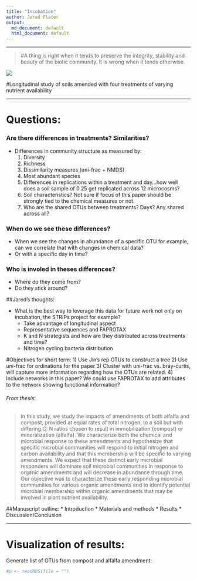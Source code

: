```yaml
---
title: "Incubation"
author: Jared Flater
output:
  md_document: default
  html_document: default
---
```

****
>#A thing is right when it tends to preserve the integrity, stability and beauty of the biotic community. It is wrong when it tends otherwise.

![](./images/giphy.gif)

#Longitudinal study of soils amended with four treatments of varying nutrient availability

****

# Questions:

### Are there differences in treatments? Similarities?
* Differences in community structure as measured by:
    1) Diversity
    2) Richness
    3) Dissimilarity measures (uni-frac + NMDS)
    4) Most abundant species
    5) Differences in replications within a treatment and day...how well does a soil sample of 0.25 get replicated across 12 microcosms?
    6) Soil characteristics? Not sure if focus of this paper should be strongly tied to the chemical measures or not.
    7) Who are the shared OTUs between treatments? Days? Any shared across all?  

### When do we see these differences?
* When we see the changes in abundance of a specific OTU for example, can we correlate that with changes in chemical data?
* Or with a specific day in time? 

### Who is involed in theses differences?
* Where do they come from?
* Do they stick around? 

##Jared's thoughts:

* What is the best way to leverage this data for future work not only on incubation, the STRIPs project for example? 
    + Take advantage of longitudinal aspect
    + Representative sequences and FAPROTAX
    + K and N strategists and how are they distributed across treatments and time? 
    + Nitrogen cycling bacteria distribution 
    

#Objectives for short term:
1) Use Jin's rep OTUs to construct a tree
2) Use uni-frac for ordinations for the paper
3) Cluster with uni-frac vs. bray-curtis, will capture more information regarding how the OTUs are related. 
4) Include networks in this paper? We could use FAPROTAX to add attributes to the network showing functional information?

###### From thesis:
>In this study, we study the impacts of amendments of both alfalfa and compost, provided at
equal rates of total nitrogen, to a soil but with differing C: N ratios chosen to result in
immobilization (compost) or mineralization (alfalfa). We characterize both the chemical and
microbial response to these amendments and hypothesize that specific microbial
communities will respond to initial nitrogen and carbon availability and that this membership
will be specific to varying amendments. We expect that these distinct early microbial
responders will dominate soil microbial communities in response to organic amendments and
will decrease in abundance through time. Our objective was to characterize these early
responding microbial communities for various organic amendments and to identify potential
microbial membership within organic amendments that may be involved in plant nutrient
availability.

 
##Manuscript outline:
* Introduction
* Materials and methods
* Results
* Discussion/Conclusion

****
# Visualization of results:
Generate list of OTUs from compost and alfalfa amendment:
```r
#p <- readRDS(file = "")
```

